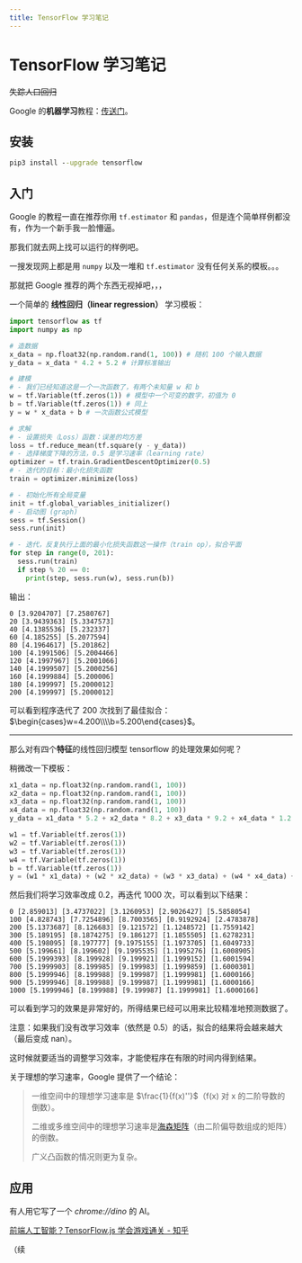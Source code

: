 ```yaml
---
title: TensorFlow 学习笔记
---
```


# TensorFlow 学习笔记


<Metadata author="swwind" time="2018-7-10" tags="tensorflow" />

~~失踪人口回归~~

Google 的**机器学习**教程：[传送门](https://developers.google.com/machine-learning/crash-course/)。

## 安装

```cmd
pip3 install --upgrade tensorflow
```

## 入门

Google 的教程一直在推荐你用 `tf.estimator` 和 `pandas`，但是连个简单样例都没有，作为一个新手我一脸懵逼。

那我们就去网上找可以运行的样例吧。

一搜发现网上都是用 `numpy` 以及一堆和 `tf.estimator` 没有任何关系的模板。。。

那就把 Google 推荐的两个东西无视掉吧，，，

一个简单的 **线性回归（linear regression）** 学习模板：

```python
import tensorflow as tf
import numpy as np

# 造数据
x_data = np.float32(np.random.rand(1, 100)) # 随机 100 个输入数据
y_data = x_data * 4.2 + 5.2 # 计算标准输出

# 建模
# - 我们已经知道这是一个一次函数了，有两个未知量 w 和 b
w = tf.Variable(tf.zeros(1)) # 模型中一个可变的数字，初值为 0
b = tf.Variable(tf.zeros(1)) # 同上
y = w * x_data + b # 一次函数公式模型

# 求解
# - 设置损失（Loss）函数：误差的均方差
loss = tf.reduce_mean(tf.square(y - y_data))
# - 选择梯度下降的方法，0.5 是学习速率（learning rate）
optimizer = tf.train.GradientDescentOptimizer(0.5)
# - 迭代的目标：最小化损失函数
train = optimizer.minimize(loss)

# - 初始化所有全局变量
init = tf.global_variables_initializer()
# - 启动图 (graph)
sess = tf.Session()
sess.run(init)

# - 迭代，反复执行上面的最小化损失函数这一操作（train op），拟合平面
for step in range(0, 201):
  sess.run(train)
  if step % 20 == 0:
    print(step, sess.run(w), sess.run(b))
```

输出：

```text
0 [3.9204707] [7.2580767]
20 [3.9439363] [5.3347573]
40 [4.1385536] [5.232337]
60 [4.185255] [5.2077594]
80 [4.1964617] [5.201862]
100 [4.1991506] [5.2004466]
120 [4.1997967] [5.2001066]
140 [4.1999507] [5.2000256]
160 [4.1999884] [5.200006]
180 [4.199997] [5.2000012]
200 [4.199997] [5.2000012]
```

可以看到程序迭代了 200 次找到了最佳拟合：$\begin{cases}w=4.200\\\\b=5.200\end{cases}$。

---

那么对有四个**特征**的线性回归模型 tensorflow 的处理效果如何呢？

稍微改一下模板：

```python
x1_data = np.float32(np.random.rand(1, 100))
x2_data = np.float32(np.random.rand(1, 100))
x3_data = np.float32(np.random.rand(1, 100))
x4_data = np.float32(np.random.rand(1, 100))
y_data = x1_data * 5.2 + x2_data * 8.2 + x3_data * 9.2 + x4_data * 1.2 + 1.6

w1 = tf.Variable(tf.zeros(1))
w2 = tf.Variable(tf.zeros(1))
w3 = tf.Variable(tf.zeros(1))
w4 = tf.Variable(tf.zeros(1))
b = tf.Variable(tf.zeros(1))
y = (w1 * x1_data) + (w2 * x2_data) + (w3 * x3_data) + (w4 * x4_data) + b
```

然后我们将学习效率改成 0.2，再迭代 1000 次，可以看到以下结果：

```text
0 [2.859013] [3.4737022] [3.1260953] [2.9026427] [5.5858054]
100 [4.828743] [7.7254896] [8.7003565] [0.9192924] [2.4783878]
200 [5.1373687] [8.126683] [9.121572] [1.1248572] [1.7559142]
300 [5.189195] [8.1874275] [9.186127] [1.1855505] [1.6278231]
400 [5.198095] [8.197777] [9.1975155] [1.1973705] [1.6049733]
500 [5.199661] [8.199602] [9.1995535] [1.1995276] [1.6008905]
600 [5.1999393] [8.199928] [9.199921] [1.1999152] [1.6001594]
700 [5.1999903] [8.199985] [9.199983] [1.1999859] [1.6000301]
800 [5.1999946] [8.199988] [9.199987] [1.1999981] [1.6000166]
900 [5.1999946] [8.199988] [9.199987] [1.1999981] [1.6000166]
1000 [5.1999946] [8.199988] [9.199987] [1.1999981] [1.6000166]
```

可以看到学习的效果是非常好的，所得结果已经可以用来比较精准地预测数据了。

注意：如果我们没有改学习效率（依然是 0.5）的话，拟合的结果将会越来越大（最后变成 nan）。

这时候就要适当的调整学习效率，才能使程序在有限的时间内得到结果。

关于理想的学习速率，Google 提供了一个结论：

> 一维空间中的理想学习速率是 $\frac{1}{f(x)''}$（f(x) 对 x 的二阶导数的倒数）。
>
> 二维或多维空间中的理想学习速率是[海森矩阵](https://zh.wikipedia.org/wiki/海森矩阵)（由二阶偏导数组成的矩阵）的倒数。
>
> 广义凸函数的情况则更为复杂。

## 应用

有人用它写了一个 _chrome://dino_ 的 AI。

[前端人工智能？TensorFlow.js 学会游戏通关 - 知乎](https://zhuanlan.zhihu.com/p/35451395)

（续
